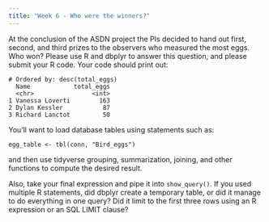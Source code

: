 ```yaml
---
title: "Week 6 - Who were the winners?"
---
```


At the conclusion of the ASDN project the PIs decided to hand out first, second, and third prizes to the observers who measured the most eggs. Who won? Please use R and dbplyr to answer this question, and please submit your R code. Your code should print out:

```         
# Ordered by: desc(total_eggs)
  Name            total_eggs
  <chr>                <int>
1 Vanessa Loverti        163
2 Dylan Kessler           87
3 Richard Lanctot         50
```

You'll want to load database tables using statements such as:

```         
egg_table <- tbl(conn, "Bird_eggs")
```

and then use tidyverse grouping, summarization, joining, and other functions to compute the desired result.

Also, take your final expression and pipe it into `show_query()`. If you used multiple R statements, did dbplyr create a temporary table, or did it manage to do everything in one query? Did it limit to the first three rows using an R expression or an SQL LIMIT clause?
